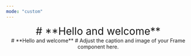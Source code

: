 ```yaml
---
mode: "custom"
---
```


<div align="center"  style="font-size: 2em;">
  # **Hello and welcome**
</div>

<Frame as="div" style={{ maxWidth: "1000px", margin: "0 auto" }}>
  <div align="center">
      # **Hello and welcome**
    # Adjust the caption and image of your Frame component here.
  </div>
</Frame>

<div class="card-group-container" style={{ maxWidth: "1000px", margin: "0 auto" }}>
  <CardGroup cols={3}>
    <Card title="Feature 1" icon="sparkles" />
    <Card title="Feature 2" icon="sparkles" />
    <Card title="Feature 3" icon="sparkles" />
  </CardGroup>
</div>
